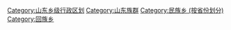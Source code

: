 [[Category:山东乡级行政区划|Category:山东乡级行政区划]]
[[Category:山东族群|Category:山东族群]]
[[Category:民族乡_(按省份划分)|Category:民族乡 (按省份划分)]]
[[Category:回族乡|Category:回族乡]]